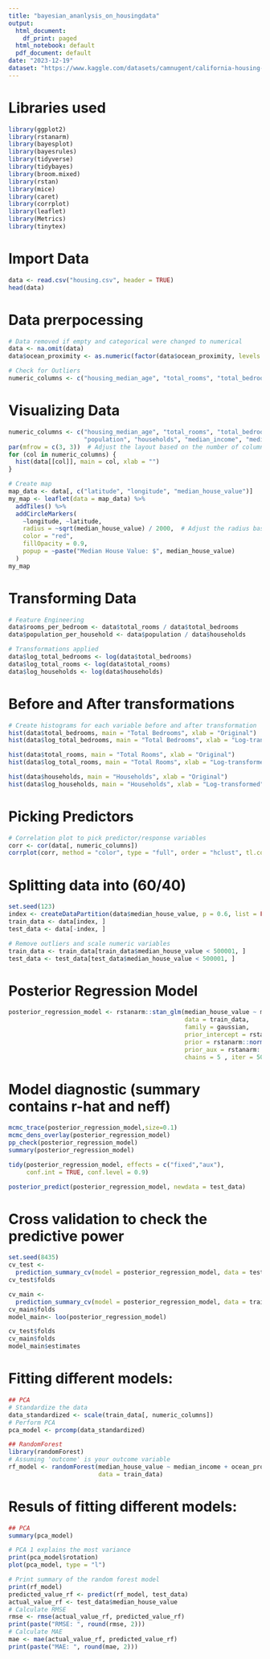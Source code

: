 ---
title: "bayesian_ananlysis_on_housingdata"
output:
  html_document:
    df_print: paged
  html_notebook: default
  pdf_document: default
date: "2023-12-19"
dataset: "https://www.kaggle.com/datasets/camnugent/california-housing-prices/code"
---

# Libraries used

```{r}
library(ggplot2)
library(rstanarm)
library(bayesplot)
library(bayesrules) 
library(tidyverse)
library(tidybayes) 
library(broom.mixed)
library(rstan)
library(mice)
library(caret)
library(corrplot)
library(leaflet)
library(Metrics)
library(tinytex)
```

# Import Data

```{r}
data <- read.csv("housing.csv", header = TRUE)
head(data)
```

# Data prerpocessing

```{r}
# Data removed if empty and categorical were changed to numerical
data <- na.omit(data)
data$ocean_proximity <- as.numeric(factor(data$ocean_proximity, levels = c('INLAND', '<1H OCEAN', 'NEAR BAY', 'NEAR OCEAN','ISLAND')))

# Check for Outliers
numeric_columns <- c("housing_median_age", "total_rooms", "total_bedrooms", "population", "households", "median_income", "median_house_value", "ocean_proximity", "rooms_per_bedroom", "population_per_household")
```

# Visualizing Data

```{r, error=TRUE, echo=TRUE}
numeric_columns <- c("housing_median_age", "total_rooms", "total_bedrooms", 
                     "population", "households", "median_income", "median_house_value", "ocean_proximity")
par(mfrow = c(3, 3))  # Adjust the layout based on the number of columns
for (col in numeric_columns) {
  hist(data[[col]], main = col, xlab = "")
}

# Create map
map_data <- data[, c("latitude", "longitude", "median_house_value")]
my_map <- leaflet(data = map_data) %>%
  addTiles() %>%
  addCircleMarkers(
    ~longitude, ~latitude,
    radius = ~sqrt(median_house_value) / 2000,  # Adjust the radius based on median_house_value
    color = "red",
    fillOpacity = 0.9,
    popup = ~paste("Median House Value: $", median_house_value)
  )
my_map
```

# Transforming Data

```{r}
# Feature Engineering
data$rooms_per_bedroom <- data$total_rooms / data$total_bedrooms
data$population_per_household <- data$population / data$households

# Transformations applied
data$log_total_bedrooms <- log(data$total_bedrooms)
data$log_total_rooms <- log(data$total_rooms)
data$log_households <- log(data$households)
```

# Before and After transformations

```{r}
# Create histograms for each variable before and after transformation
hist(data$total_bedrooms, main = "Total Bedrooms", xlab = "Original")
hist(data$log_total_bedrooms, main = "Total Bedrooms", xlab = "Log-transformed")

hist(data$total_rooms, main = "Total Rooms", xlab = "Original")
hist(data$log_total_rooms, main = "Total Rooms", xlab = "Log-transformed")

hist(data$households, main = "Households", xlab = "Original")
hist(data$log_households, main = "Households", xlab = "Log-transformed")
```

# Picking Predictors

```{r}
# Correlation plot to pick predictor/response variables 
corr <- cor(data[, numeric_columns])
corrplot(corr, method = "color", type = "full", order = "hclust", tl.col = "black", tl.srt = 100)

```

# Splitting data into (60/40)

```{r}
set.seed(123)
index <- createDataPartition(data$median_house_value, p = 0.6, list = FALSE)
train_data <- data[index, ]
test_data <- data[-index, ]

# Remove outliers and scale numeric variables
train_data <- train_data[train_data$median_house_value < 500001, ]
test_data <- test_data[test_data$median_house_value < 500001, ]
```

# Posterior Regression Model

```{r}
posterior_regression_model <- rstanarm::stan_glm(median_house_value ~ median_income + ocean_proximity + median_income:ocean_proximity + rooms_per_bedroom, 
                                                 data = train_data,
                                                 family = gaussian, 
                                                 prior_intercept = rstanarm::normal(200000,2000), 
                                                 prior = rstanarm::normal(0, 10, autoscale = TRUE),
                                                 prior_aux = rstanarm::exponential(),
                                                 chains = 5 , iter = 5000*2, seed = 12)

```

# Model diagnostic (summary contains r-hat and neff)

```{r}
mcmc_trace(posterior_regression_model,size=0.1)
mcmc_dens_overlay(posterior_regression_model)
pp_check(posterior_regression_model)
summary(posterior_regression_model)

tidy(posterior_regression_model, effects = c("fixed","aux"),
     conf.int = TRUE, conf.level = 0.9)

posterior_predict(posterior_regression_model, newdata = test_data)
```

# Cross validation to check the predictive power

```{r}
set.seed(8435)
cv_test <- 
  prediction_summary_cv(model = posterior_regression_model, data = test_data, k = 10)
cv_test$folds

cv_main <- 
  prediction_summary_cv(model = posterior_regression_model, data = train_data, k = 10)
cv_main$folds
model_main<- loo(posterior_regression_model)
```


```{r}
cv_test$folds
cv_main$folds
model_main$estimates
```




# Fitting different models:
```{r}
## PCA 
# Standardize the data
data_standardized <- scale(train_data[, numeric_columns])
# Perform PCA
pca_model <- prcomp(data_standardized)

## RandomForest
library(randomForest)
# Assuming 'outcome' is your outcome variable
rf_model <- randomForest(median_house_value ~ median_income + ocean_proximity + rooms_per_bedroom, 
                         data = train_data)
```

# Resuls of fitting different models:
```{r}
## PCA
summary(pca_model)

# PCA 1 explains the most variance
print(pca_model$rotation)
plot(pca_model, type = "l")

# Print summary of the random forest model
print(rf_model)
predicted_value_rf <- predict(rf_model, test_data)
actual_value_rf <- test_data$median_house_value
# Calculate RMSE
rmse <- rmse(actual_value_rf, predicted_value_rf)
print(paste("RMSE: ", round(rmse, 2)))
# Calculate MAE
mae <- mae(actual_value_rf, predicted_value_rf)
print(paste("MAE: ", round(mae, 2)))
```

